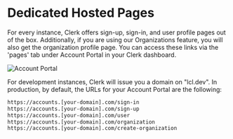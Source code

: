 
# Dedicated Hosted Pages

For every instance, Clerk offers sign-up, sign-in, and user profile pages out of the box. Additionally, if you are using our Organizations feature, you will also get the organization profile page.
You can access these links via the 'pages' tab under Account Portal in your Clerk dashboard.

![Account Portal](/docs/images/account-portal/account-portal-hosted-pages.png)

 
For development instances, Clerk will issue you a domain on "lcl.dev". In production, by default, the URLs for your Account Portal are the following: 

```sh 
https://accounts.[your-domain].com/sign-in
https://accounts.[your-domain].com/sign-up
https://accounts.[your-domain].com/user
https://accounts.[your-domain].com/organization
https://accounts.[your-domain].com/create-organization
``` 
